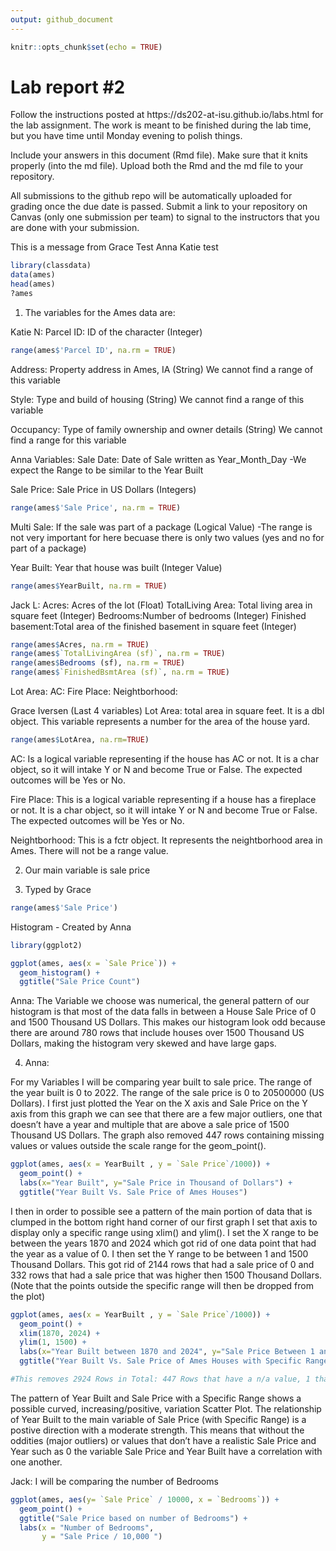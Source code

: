 ```yaml
---
output: github_document
---
```


<!-- README.md is generated from README.Rmd. Please edit the README.Rmd file -->


```r
knitr::opts_chunk$set(echo = TRUE)
```

# Lab report #2

Follow the instructions posted at https://ds202-at-isu.github.io/labs.html for the lab assignment. The work is meant to be finished during the lab time, but you have time until Monday evening to polish things.

Include your answers in this document (Rmd file). Make sure that it knits properly (into the md file). Upload both the Rmd and the md file to your repository.  

All submissions to the github repo will be automatically uploaded for grading once the due date is passed.
Submit a link to your repository on Canvas (only one submission per team) to signal to the instructors that you are done with your submission.


This is a message from Grace
Test Anna
Katie test


```r

library(classdata)
data(ames)
head(ames)
?ames

```





1. The variables for the Ames data are:

Katie N:
Parcel ID: ID of the character (Integer) 



```r
range(ames$'Parcel ID', na.rm = TRUE)
```



Address: Property address in Ames, IA (String)
We cannot find a range of this variable

Style: Type and build of housing (String)
We cannot find a range of this variable

Occupancy: Type of family ownership and owner details (String)
We cannot find a range for this variable

Anna Variables: 
Sale Date: Date of Sale written as Year_Month_Day
-We expect the Range to be similar to the Year Built

Sale Price: Sale Price in US Dollars (Integers)
```r
range(ames$'Sale Price', na.rm = TRUE)

```

Multi Sale: If the sale was part of a package (Logical Value)
-The range is not very important for here becuase there is only two values (yes and no for part of a package)

Year Built: Year that house was built (Integer Value)
```r
range(ames$YearBuilt, na.rm = TRUE)

```

Jack L:
Acres: Acres of the lot (Float)
TotalLiving Area: Total living area in square feet (Integer)
Bedrooms:Number of bedrooms (Integer)
Finished basement:Total area of the finished basement in square feet (Integer)
```r
range(ames$Acres, na.rm = TRUE)
range(ames$`TotalLivingArea (sf)`, na.rm = TRUE)
range(ames$Bedrooms (sf), na.rm = TRUE)
range(ames$`FinishedBsmtArea (sf)`, na.rm = TRUE)

```


Lot Area:
AC:
Fire Place:
Neightborhood:

Grace Iversen (Last 4 variables)
Lot Area: total area in square feet. It is a dbl object. This variable represents a number for the area of the house yard.
```r
range(ames$LotArea, na.rm=TRUE)
```

AC: Is a logical variable representing if the house has AC or not. It is a char object, so it will intake Y or N and become True or False. The expected outcomes will be Yes or No.

Fire Place: This is a logical variable representing if a house has a fireplace or not. It is a char object, so it will intake Y or N and become True or False. The expected outcomes will be Yes or No.

Neightborhood: This is a fctr object. It represents the neightborhood area in Ames. There will not be a range value.



2. Our main variable is sale price

3. Typed by Grace
```r
range(ames$'Sale Price')
```


Histogram - Created by Anna

```r
library(ggplot2)

ggplot(ames, aes(x = `Sale Price`)) + 
  geom_histogram() +
  ggtitle("Sale Price Count")
```
Anna: The Variable we choose was numerical, the general pattern of our histogram is that most of the data falls in between a House Sale Price of 0 and 1500 Thousand US Dollars. This makes our histogram look odd because there are around 780 rows that include houses over 1500 Thousand US Dollars, making the histogram very skewed and have large gaps. 


4. Anna:

For my Variables I will be comparing year built to sale price. The range of the year built is 0 to 2022. The range of the sale price is 0 to 20500000 (US Dollars). I first just plotted the Year on the X axis and Sale Price on the Y axis from this graph we can see that there are a few major outliers, one that doesn't have a year and multiple that are above a sale price of 1500 Thousand US Dollars. The graph also removed 447 rows containing missing values or values outside the scale range for the geom_point().

```r
ggplot(ames, aes(x = YearBuilt , y = `Sale Price`/1000)) +
  geom_point() +
  labs(x="Year Built", y="Sale Price in Thousand of Dollars") +
  ggtitle("Year Built Vs. Sale Price of Ames Houses")

```

I then in order to possible see a pattern of the main portion of data that is clumped in the bottom right hand corner of our first graph I set that axis to display only a specific range using xlim() and ylim(). I set the X range to be between the years 1870 and 2024 which got rid of one data point that had the year as a value of 0. I then set the Y range to be between 1 and 1500 Thousand Dollars. This got rid of 2144 rows that had a sale price of 0 and 332 rows that had a sale price that was higher then 1500 Thousand Dollars. (Note that the points outside the specific range will then be dropped from the plot)

```r
ggplot(ames, aes(x = YearBuilt , y = `Sale Price`/1000)) +
  geom_point() + 
  xlim(1870, 2024) +
  ylim(1, 1500) +
  labs(x="Year Built between 1870 and 2024", y="Sale Price Between 1 and 1500 Thousand Dollars") +
  ggtitle("Year Built Vs. Sale Price of Ames Houses with Specific Range")

#This removes 2924 Rows in Total: 447 Rows that have a n/a value, 1 that had a year of 0, 2144 that had a sale price of 1, and 332 that had a sale price higher then 1500 Thousand Dollars.
```

The pattern of Year Built and Sale Price with a Specific Range shows a possible curved, increasing/positive, variation Scatter Plot. The relationship of Year Built to the main variable of Sale Price (with Specific Range) is a postive direction with a moderate strength. This means that without the oddities (major outliers) or values that don't have a realistic Sale Price and Year such as 0 the variable Sale Price and Year Built have a correlation with one another.




Jack: I will be comparing the number of Bedrooms

  

```r
ggplot(ames, aes(y= `Sale Price` / 10000, x = `Bedrooms`)) + 
  geom_point() +
  ggtitle("Sale Price based on number of Bedrooms") +
  labs(x = "Number of Bedrooms",
       y = "Sale Price / 10,000 ")
```





